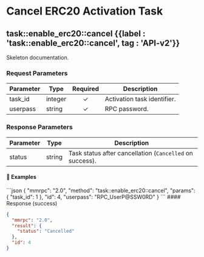 
# Cancel ERC20 Activation Task

## task::enable\_erc20::cancel {{label : 'task::enable_erc20::cancel', tag : 'API-v2'}}

<Note type="info">Skeleton documentation.</Note>

### Request Parameters

| Parameter | Type    | Required | Description                 |
| --------- | ------- | :------: | --------------------------- |
| task\_id  | integer |     ✓    | Activation task identifier. |
| userpass  | string  |     ✓    | RPC password.               |

### Response Parameters

| Parameter | Type   | Description                                              |
| --------- | ------ | -------------------------------------------------------- |
| status    | string | Task status after cancellation (`Cancelled` on success). |

#### 📌 Examples

<CodeGroup title="enable_erc20::cancel" tag="POST" label="task::enable_erc20::cancel" mm2MethodDecorate="true">
  ```json
  {
    "mmrpc": "2.0",
    "method": "task::enable_erc20::cancel",
    "params": {
      "task_id": 1
    },
    "id": 4,
    "userpass": "RPC_UserP@SSW0RD"
  }
  ```
</CodeGroup>

<CollapsibleSection expandedText="Hide Response" collapsedText="Show Response">
  #### Response (success)

  ```json
  {
    "mmrpc": "2.0",
    "result": {
      "status": "Cancelled"
    },
    "id": 4
  }
  ```
</CollapsibleSection>
